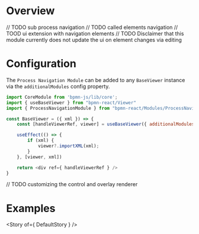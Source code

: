

<Meta title="Modules/ProcessNavigation/Documentation" />

# Overview

// TODO sub process navigation
// TODO called elements navigation
// TOOD ui extension with navigation elements
// TODO Disclaimer that this module currently does not update the ui on element changes via editing

# Configuration

The `Process Navigation Module` can be added to any `BaseViewer` instance via the `additionalModules` config property.

```js
import CoreModule from 'bpmn-js/lib/core';
import { useBaseViewer } from "bpmn-react/Viewer"
import { ProcessNavigationModule } from "bpmn-react/Modules/ProcessNavigation"

const BaseViewer = ({ xml }) => {
    const [handleViewerRef, viewer] = useBaseViewer({ additionalModules: [ CoreModule, ProcessNavigationModule ] });

    useEffect(() => {
        if (xml) {
            viewer?.importXML(xml);
        }
    }, [viewer, xml])

    return <div ref={ handleViewerRef } />
}
```

// TODO customizing the control and overlay renderer

# Examples

<Story of={ DefaultStory } />

